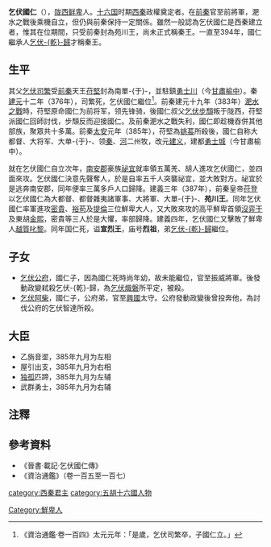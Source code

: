 {{Emperorcn box|图像=
|名称=乞伏國仁
|姓名=乞伏國仁
|庙号=烈祖
|谥号=宣烈王(武元王追谥)
|陵墓=
|政权=[[西秦|西秦]]
|出生日期=？
|逝世日期=388年
|在位=385年－388年
|年号=[[建义_(西秦)|建义]]：385年九月-388年六月
}}

'''乞伏國仁'''（{{bd||？|388年|catIdx=q}}），[[陇西|陇西]][[鲜卑|鲜卑]]人。[[十六国|十六国]]时期[[西秦|西秦]]政權奠定者。在[[前秦|前秦]]官至前將軍，淝水之戰後乘機自立，但仍與前秦保持一定關係。雖然一般認為乞伏國仁是西秦建立者，惟其在位期間，只受前秦封為苑川王，尚未正式稱秦王。一直至394年，國仁繼承人[[乞伏乾歸|乞伏-{乾}-歸]]才稱秦王。

== 生平 ==
其父[[乞伏司繁|乞伏司繁]]受[[前秦|前秦]]天王[[苻堅|苻堅]]封為南單-{于}-，並駐鎮[[勇士川|勇士川]]（今[[甘肅|甘肅]][[榆中|榆中]]）。秦[[建元_(苻堅)|建元]]十二年（376年），司繁死，乞伏國仁繼位<ref>《資治通鑑·卷一百四》太元元年：「是歲，乞伏司繁卒，子國仁立。」</ref>。前秦建元十九年（383年）[[淝水之戰|淝水之戰]]時，苻堅原命國仁为前将军，领先锋骑，後國仁叔父[[乞伏步頹|乞伏步頹]]叛于陇西，苻堅派國仁回師討伐，步頹反而迎接國仁。及前秦淝水之戰失利，國仁即趁機吞併其他部族，聚眾共十多萬。前秦[[太安_(苻丕)|太安]]元年（385年），苻堅為[[姚萇|姚萇]]所殺後，國仁自称大都督、大将军、大单-{于}-、领[[秦州|秦]]、[[河州|河]]二州牧，改元[[建义_(西秦)|建义]]，建都[[勇士城|勇士城]]（今甘肅榆中）。

就在乞伏國仁自立次年，[[南安郡|南安郡]]豪族[[祕宜|祕宜]]就率領五萬羌、胡人進攻乞伏國仁，並四面來攻。乞伏國仁決意先聲奪人，於是自率五千人突襲祕宜，並大敗對方。祕宜於是逃奔南安郡，同年便率三萬多戶人口歸降。建義三年（387年），前秦皇帝[[苻登|苻登]]以乞伏國仁為大都督、都督雜夷諸軍事、大將軍、大單-{于}-、'''苑川王'''。同年乞伏國仁率軍進攻[[密貴|密貴]]、[[裕苟|裕苟]]及[[提倫|提倫]]三位鮮卑大人，又大敗來攻的高平鮮卑首領[[沒弈干|沒弈干]]及東胡[[金熙|金熙]]，密貴等三人於是大懼，率部歸降。建義四年，乞伏國仁又擊敗了鮮卑人[[越質叱黎|越質叱黎]]。同年国仁死，谥'''宣烈王'''，庙号'''烈祖'''，弟[[乞伏乾歸|乞伏-{乾}-歸]]繼位。

== 子女 ==
*[[乞伏公府|乞伏公府]]，國仁子，因為國仁死時尚年幼，故未能繼位，官至振威將軍。後發動政變弒殺乞伏-{乾}-歸，為[[乞伏熾磐|乞伏熾磐]]所平定，被殺。
*[[乞伏阿柴|乞伏阿柴]]，國仁子，公府弟，官至[[兴国县|興國]]太守。公府發動政變後曾投奔他，為討伐公府的乞伏智達所殺。
== 大臣 ==
*乙旃音埿，385年九月为左相
*屋引出支，385年九月为右相
*[[独孤氏|独孤]]匹蹄，385年九月为左辅
*武群勇士，385年九月为右辅

== 注釋 ==
{{reflist}}

== 參考資料 ==
*《晉書·載記·乞伏國仁傳》
*《資治通鑑》（卷一百五至一百七）

{{中国皇帝|--|弟武元王[[乞伏乾歸|乞伏-{乾}-歸]]|[[东晋十六国君主列表#西秦|西秦君主]]|385-388}}
{{五胡十六國君主}}

[[category:西秦君主|category:西秦君主]]
[[category:五胡十六國人物|category:五胡十六國人物]]
[[Category:鮮卑人|Category:鮮卑人]]